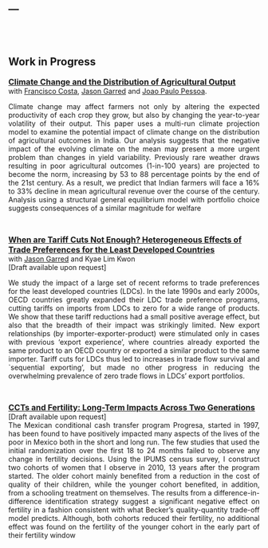 ---
---
  
<br>
<br>

## Work in Progress

 <font size="3">[<b>Climate Change and the Distribution of Agricultural Output </b>](https://osf.io/preprints/socarxiv/yxzfu/)</font> <br>
with [Francisco Costa](https://sites.google.com/site/fjmcosta/), [Jason Garred](http://web5.uottawa.ca/www5/jasongarred/index.html) and [Joao Paulo Pessoa](https://sites.google.com/site/joaopaulocnpessoa/).

<div style="text-align: justify">Climate change may affect farmers not only by altering the expected productivity
of each crop they grow, but also by changing the year-to-year volatility of their output.
This paper uses a multi-run climate projection model to examine the potential impact
of climate change on the distribution of agricultural outcomes in India. Our analysis
suggests that the negative impact of the evolving climate on the mean may present a
more urgent problem than changes in yield variability. Previously rare weather draws
resulting in poor agricultural outcomes (1-in-100 years) are projected to become the
norm, increasing by 53 to 88 percentage points by the end of the 21st century. As a
result, we predict that Indian farmers will face a 16% to 33% decline in mean agricultural
revenue over the course of the century. Analysis using a structural general equilibrium
model with portfolio choice suggests consequences of a similar magnitude for welfare</div>
<br>

<font size="3">[<b>When are Tariff Cuts Not Enough? Heterogeneous Effects of Trade Preferences for the Least Developed Countries</b>]()</font> <br>
with [Jason Garred](http://web5.uottawa.ca/www5/jasongarred/index.html) and Kyae Lim Kwon <br>
[Draft available upon request] <br>



<div style="text-align: justify">
We study the impact of a large set of recent reforms to trade preferences for the least developed countries (LDCs).  In the late 1990s and early 2000s, OECD countries greatly expanded their LDC trade preference programs, cutting tariffs on imports from LDCs to zero for a wide range of products.  We show that these tariff reductions had a small positive average effect, but also that the breadth of their impact was strikingly limited.  New export relationships (by importer-exporter-product) were stimulated only in cases with previous 'export experience', where countries already exported the same product to an OECD country or exported a similar product to the same importer.  Tariff cuts for LDCs thus led to increases in trade flow survival and `sequential exporting', but made no other progress in reducing the overwhelming prevalence of zero trade flows in LDCs' export portfolios.

 </div>
<br>

<font size="3">[<b>CCTs and Fertility: Long-Term Impacts Across Two Generations</b>]()</font> <br>
[Draft available upon request]
<div style="text-align: justify">The Mexican conditional cash transfer program Progresa, started in 1997, has been found to have positively impacted many aspects of the lives of the poor in Mexico both in the short and long run. The few studies that used the initial randomization over the first 18 to 24 months failed to observe any change in fertility decisions. Using the IPUMS census survey, I construct two cohorts of women that I observe in 2010, 13 years after the program started. The older cohort mainly benefited from a reduction in the cost of quality of their children, while the younger cohort benefited, in addition, from a schooling treatment on themselves. The results from a difference-in-difference identification strategy suggest a significant negative effect on fertility in a fashion consistent with what Becker’s quality-quantity trade-off model predicts. Although, both cohorts reduced their fertility, no additional effect was found on the fertility of the younger cohort in the early part of their fertility window </div>
